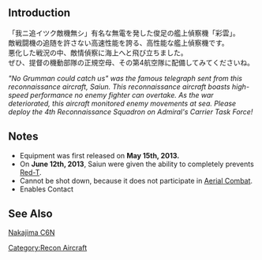 {{Template:Equipmentinfo
|name = Saiun (Iridescent Cloud)
|id = 54
|japanesename = 彩雲
|icon = {{YellowPlane}}
|type = Carrier-Based Recon Aircraft
|effect = {{Hit}}+2, {{LOS}}+9, Prevents T-cross disadvantage
|radius = 8
|scrap = {{Fuel}}2, {{Bauxite}}11
|image = <gallery type="slideshow" widths="360px" position="center" hideaddbutton="true">
Equipment54-1.png
Equipment54-2.png
Equipment54-3.png
Equipment54-4.png
</gallery>
|CVL = lime
|CV = lime}}

==Introduction==
「我ニ追イツク敵機無シ」有名な無電を発した俊足の艦上偵察機「彩雲」。<br>
敵戦闘機の追随を許さない高速性能を誇る、高性能な艦上偵察機です。<br>
悪化した戦況の中、敵情偵察に海上へと飛び立ちました。<br>
ぜひ、提督の機動部隊の正規空母、その第4航空隊に配備してみてくださいね。

''"No Grumman could catch us" was the famous telegraph sent from this reconnaissance aircraft, Saiun. This reconnaissance aircraft boasts high-speed performance no enemy fighter can overtake. As the war deteriorated, this aircraft monitored enemy movements at sea. Please deploy the 4th Reconnaissance Squadron on Admiral's Carrier Task Force!''
==Notes==
* Equipment was first released on '''May 15th, 2013.'''
* On '''June 12th, 2013''', Saiun were given the ability to completely prevents [[Combat#Engagement_Form_Modifier|Red-T]].
* Cannot be shot down, because it does not participate in [[Aerial Combat]].
* Enables Contact

==See Also==
[[wikipedia:Nakajima C6N|Nakajima C6N]]
{{Equipmentlist}}
[[Category:Recon Aircraft]]